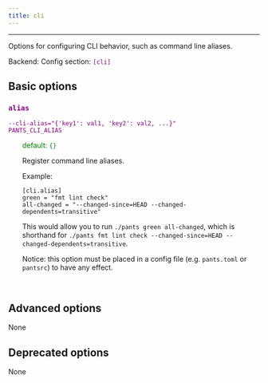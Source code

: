 ```yaml
---
title: cli
---
```


---

Options for configuring CLI behavior, such as command line aliases.

Backend: <span style="color: purple"><code></code></span>
Config section: <span style="color: purple"><code>[cli]</code></span>

## Basic options

<div style="color: purple">

### `alias`

  <code>--cli-alias=&quot;{'key1': val1, 'key2': val2, ...}&quot;</code><br>
  <code>PANTS_CLI_ALIAS</code><br>
</div>
<div style="padding-left: 2em;">
<span style="color: green">default: <code>{}</code></span>

<br>

Register command line aliases.

Example:

    [cli.alias]
    green = "fmt lint check"
    all-changed = "--changed-since=HEAD --changed-dependents=transitive"

This would allow you to run `./pants green all-changed`, which is shorthand for `./pants fmt lint check --changed-since=HEAD --changed-dependents=transitive`.

Notice: this option must be placed in a config file (e.g. `pants.toml` or `pantsrc`) to have any effect.

</div>
<br>

## Advanced options

None

## Deprecated options

None

